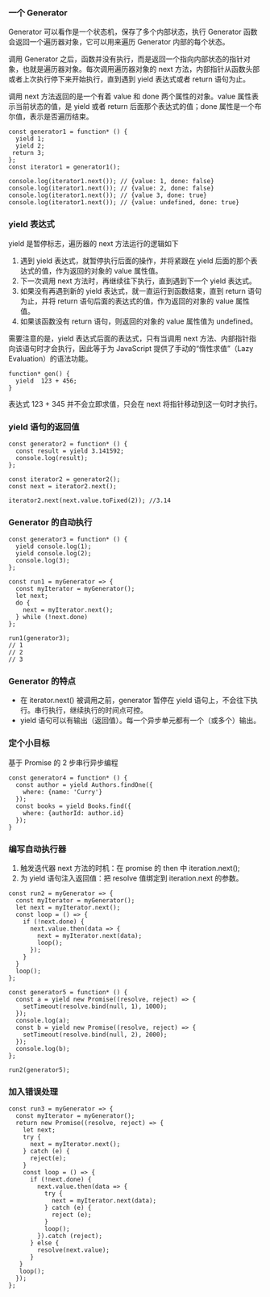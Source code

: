 ### 一个 Generator

Generator 可以看作是一个状态机，保存了多个内部状态，执行 Generator 函数会返回一个遍历器对象，它可以用来遍历 Generator 内部的每个状态。

调用 Generator 之后，函数并没有执行，而是返回一个指向内部状态的指针对象，也就是遍历器对象。每次调用遍历器对象的 next 方法，内部指针从函数头部或者上次执行停下来开始执行，直到遇到 yield 表达式或者 return 语句为止。

调用 next 方法返回的是一个有着 value 和 done 两个属性的对象。value 属性表示当前状态的值，是 yield 或者 return 后面那个表达式的值；done 属性是一个布尔值，表示是否遍历结束。

```
const generator1 = function* () {
  yield 1;
  yield 2;
 return 3;
};
const iterator1 = generator1();

console.log(iterator1.next()); // {value: 1, done: false}
console.log(iterator1.next()); // {value: 2, done: false}
console.log(iterator1.next()); // {value 3, done: true}
console.log(iterator1.next()); // {value: undefined, done: true}
```

### yield 表达式

yield 是暂停标志，遍历器的 next 方法运行的逻辑如下

1. 遇到 yield 表达式，就暂停执行后面的操作，并将紧跟在 yield 后面的那个表达式的值，作为返回的对象的 value 属性值。
2. 下一次调用 next 方法时，再继续往下执行，直到遇到下一个 yield 表达式。
3. 如果没有再遇到新的 yield 表达式，就一直运行到函数结束，直到 return 语句为止，并将 return 语句后面的表达式的值，作为返回的对象的 value 属性值。
4. 如果该函数没有 return 语句，则返回的对象的 value 属性值为 undefined。

需要注意的是，yield 表达式后面的表达式，只有当调用 next 方法、内部指针指向该语句时才会执行，因此等于为 JavaScript 提供了手动的“惰性求值”（Lazy Evaluation）的语法功能。

```
function* gen() {
  yield  123 + 456;
}
```

表达式 123 + 345 并不会立即求值，只会在 next 将指针移动到这一句时才执行。

### yield 语句的返回值

```
const generator2 = function* () {
  const result = yield 3.141592;
  console.log(result);
};

const iterator2 = generator2();
const next = iterator2.next();

iterator2.next(next.value.toFixed(2)); //3.14
```

### Generator 的自动执行

```
const generator3 = function* () {
  yield console.log(1);
  yield console.log(2);
  console.log(3);
};

const run1 = myGenerator => {
  const myIterator = myGenerator();
  let next;
  do {
    next = myIterator.next();
  } while (!next.done)
};

run1(generator3);
// 1
// 2
// 3
```

### Generator 的特点

- 在 iterator.next() 被调用之前，generator 暂停在 yield 语句上，不会往下执行。串行执行，继续执行的时间点可控。
- yield 语句可以有输出（返回值）。每一个异步单元都有一个（或多个）输出。

### 定个小目标

基于 Promise 的 2 步串行异步编程

```
const generator4 = function* () {
  const author = yield Authors.findOne({
    where: {name: 'Curry'}
  });
  const books = yield Books.find({
    where: {authorId: author.id}
  });
}
```

### 编写自动执行器

1. 触发迭代器 next 方法的时机：在 promise 的 then 中 iteration.next();
2. 为 yield 语句注入返回值：把 resolve 值绑定到 iteration.next 的参数。

```
const run2 = myGenerator => {
  const myIterator = myGenerator();
  let next = myIterator.next();
  const loop = () => {
    if (!next.done) {
      next.value.then(data => {
        next = myIterator.next(data);
        loop();
      });
    }
  }
  loop();
};

const generator5 = function* () {
  const a = yield new Promise((resolve, reject) => {
    setTimeout(resolve.bind(null, 1), 1000);
  });
  console.log(a);
  const b = yield new Promise((resolve, reject) => {
    setTimeout(resolve.bind(null, 2), 2000);
  });
  console.log(b);
};

run2(generator5);
```

### 加入错误处理

```
const run3 = myGenerator => {
  const myIterator = myGenerator();
  return new Promise((resolve, reject) => {
    let next;
    try {
      next = myIterator.next();
    } catch (e) {
      reject(e);
    }
    const loop = () => {
      if (!next.done) {
        next.value.then(data => {
          try {
            next = myIterator.next(data);
          } catch (e) {
            reject (e);
          }
          loop();
        }).catch (reject);
      } else {
        resolve(next.value);
      }
   }
   loop();
  });
};
````
